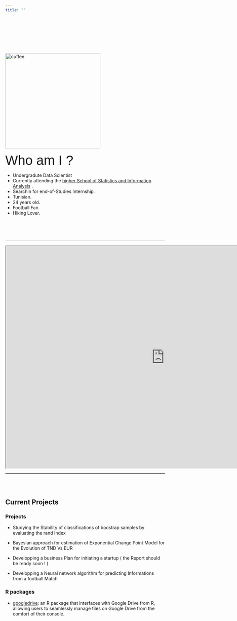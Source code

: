 ---
title: ""
---
<script>
  (function(i,s,o,g,r,a,m){i['GoogleAnalyticsObject']=r;i[r]=i[r]||function(){
  (i[r].q=i[r].q||[]).push(arguments)},i[r].l=1*new Date();a=s.createElement(o),
  m=s.getElementsByTagName(o)[0];a.async=1;a.src=g;m.parentNode.insertBefore(a,m)
  })(window,document,'script','https://www.google-analytics.com/analytics.js','ga');

  ga('create', 'UA-85450191-1', 'auto');
  ga('send', 'pageview');

</script>
<br/><br/><br/><br/>
<div class="row">
<div class="col-xs-12 col-sm-5 text-center">
<br/>
<img src="marwenphoto.JPG" alt="coffee" style="width:300px;" align = "top"/> 
</div>
<div class="col-xs-12 col-sm-7">
<span style="font-family:Arial; font-size:3em;">Who am I ? </span>

* Undergradute Data Scientist
* Currently attending the  [higher School of Statistics and Information Analysis](http://www.essai.rnu.tn/accueil.htm) .
* Searchin for end-of-Studies Internship.
* Tunisian.
* 24 years old.
* Football Fan.
* Hiking Lover.




</div>
</div>


<br/><br/><br/>

***
<iframe id="inlineFrameExample"
    title="Inline Frame Example"
    width="1000"
    height="700"
    src="https://www.cjoint.com/doc/18_11/HKDwIRgn27o_Curriculum-Vitae-3-.pdf">
</iframe>



***
<br/><br/>

## Current Projects

### Projects

* Studying the Stability of classifications of boostrap samples by evaluating the rand Index 

* Bayesian approach for estimation of Exponential Change Point Model for the Evolution of TND Vs EUR

* Developping a business Plan for initiating a startup ( the Report should be ready soon ! )

* Developping a Neural network algorithm for predicting Informations from a football Match




### R packages

* [googledrive](https://github.com/tidyverse/googledrive): an R package that interfaces with Google Drive from R, allowing users to seamlessly manage files on Google Drive from the comfort of their console. 


